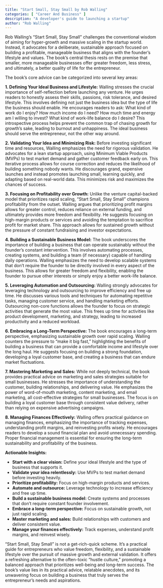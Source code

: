 ```yaml
---
title: "Start Small, Stay Small by Rob Walling"
categories: [ "Career And Business" ]
description: "A developer's guide to launching a startup"
author: "Rob Walling"
---
```

Rob Walling's "Start Small, Stay Small" challenges the conventional wisdom of aiming for hyper-growth and massive scaling in the startup world. Instead, it advocates for a deliberate, sustainable approach focused on building a profitable, manageable business that aligns with the founder's lifestyle and values.  The book's central thesis rests on the premise that smaller, more manageable businesses offer greater freedom, less stress, and ultimately, a better quality of life for the entrepreneur.

The book's core advice can be categorized into several key areas:

**1. Defining Your Ideal Business and Lifestyle:** Walling stresses the crucial importance of self-reflection before launching any venture.  He urges readers to honestly assess their skills, passions, risk tolerance, and desired lifestyle.  This involves defining not just the business idea but the type of life the business should enable.  He encourages readers to ask:  What kind of work do I enjoy?  How much income do I need? How much time and energy am I willing to invest?  What kind of work-life balance do I desire?  This introspective process helps prevent the common trap of chasing growth for growth's sake, leading to burnout and unhappiness.  The ideal business should serve the entrepreneur, not the other way around.

**2. Validating Your Idea and Minimizing Risk:** Before investing significant time and resources, Walling emphasizes the need for rigorous validation.  He advocates for a lean startup approach, using Minimum Viable Products (MVPs) to test market demand and gather customer feedback early on.  This iterative process allows for course correction and reduces the likelihood of building something nobody wants.  He discourages grand, expensive launches and instead promotes launching small, learning quickly, and adapting based on real-world data.  This minimizes risk and maximizes the chances of success.

**3. Focusing on Profitability over Growth:** Unlike the venture capital-backed model that prioritizes rapid scaling, "Start Small, Stay Small" champions profitability from the outset. Walling argues that prioritizing profit margins allows for greater control, reduces reliance on external funding, and ultimately provides more freedom and flexibility.  He suggests focusing on high-margin products or services and avoiding the temptation to sacrifice profit for market share.  This approach allows for sustained growth without the pressure of constant fundraising and investor expectations.

**4. Building a Sustainable Business Model:** The book underscores the importance of building a business that can operate sustainably without the founder’s constant intervention.  This involves automating processes, creating systems, and building a team (if necessary) capable of handling daily operations.  Walling emphasizes the need to develop scalable systems that don't require the founder to be directly involved in every aspect of the business.  This allows for greater freedom and flexibility, enabling the founder to pursue other interests or simply enjoy a better work-life balance.

**5. Leveraging Automation and Outsourcing:** Walling strongly advocates for leveraging technology and outsourcing to improve efficiency and free up time.  He discusses various tools and techniques for automating repetitive tasks, managing customer service, and handling marketing efforts.  Outsourcing non-core functions allows the founder to focus on strategic activities that generate the most value.  This frees up time for activities like product development, marketing, and strategy, leading to increased productivity and a reduced workload.

**6. Embracing a Long-Term Perspective:** The book encourages a long-term perspective, emphasizing sustainable growth over rapid scaling.  Walling counters the pressure to "make it big fast," highlighting the benefits of building a business that can provide a comfortable income and lifestyle over the long haul.  He suggests focusing on building a strong foundation, developing a loyal customer base, and creating a business that can endure market fluctuations.

**7. Mastering Marketing and Sales:** While not deeply technical, the book provides practical advice on marketing and sales strategies suitable for small businesses.  He stresses the importance of understanding the customer, building relationships, and delivering value.  He emphasizes the power of word-of-mouth marketing, content marketing, and email marketing, all cost-effective strategies for small businesses.  The focus is on building a loyal customer base through consistent value delivery, rather than relying on expensive advertising campaigns.

**8. Managing Finances Effectively:** Walling offers practical guidance on managing finances, emphasizing the importance of tracking expenses, understanding profit margins, and reinvesting profits wisely.  He encourages readers to develop a sound financial plan and avoid unnecessary spending.  Proper financial management is essential for ensuring the long-term sustainability and profitability of the business.


**Actionable Insights:**

* **Start with a clear vision:** Define your ideal lifestyle and the type of business that supports it.
* **Validate your idea relentlessly:** Use MVPs to test market demand before investing heavily.
* **Prioritize profitability:** Focus on high-margin products and services.
* **Automate and outsource:** Leverage technology to increase efficiency and free up time.
* **Build a sustainable business model:** Create systems and processes that don't require constant founder involvement.
* **Embrace a long-term perspective:** Focus on sustainable growth, not just rapid scaling.
* **Master marketing and sales:** Build relationships with customers and deliver consistent value.
* **Manage your finances effectively:** Track expenses, understand profit margins, and reinvest wisely.

"Start Small, Stay Small" is not a get-rich-quick scheme.  It's a practical guide for entrepreneurs who value freedom, flexibility, and a sustainable lifestyle over the pursuit of massive growth and external validation.  It offers a refreshing alternative to the often-toxic "hustle culture," promoting a balanced approach that prioritizes well-being and long-term success.  The book's value lies in its practical advice, relatable anecdotes, and its unwavering focus on building a business that truly serves the entrepreneur's needs and aspirations.


